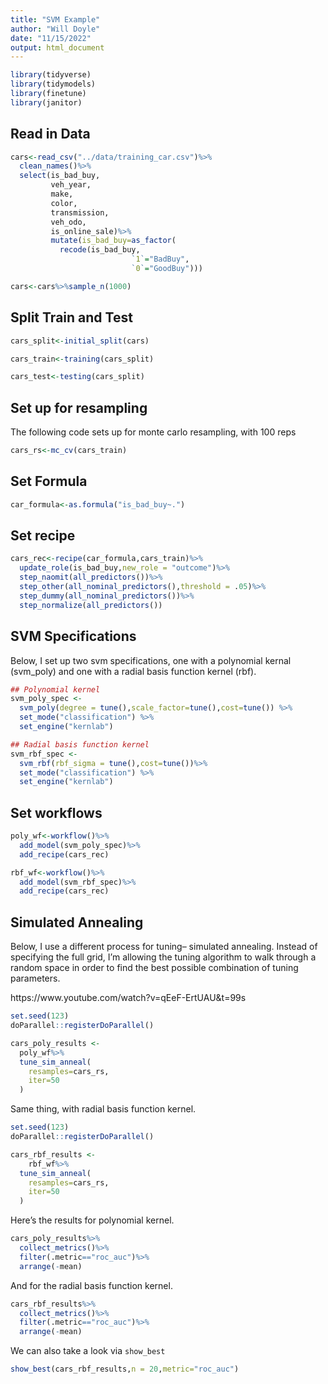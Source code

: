 ```yaml
---
title: "SVM Example"
author: "Will Doyle"
date: "11/15/2022"
output: html_document
---
```

```r
library(tidyverse)
library(tidymodels)
library(finetune)
library(janitor)
```

## Read in Data
```r
cars<-read_csv("../data/training_car.csv")%>%
  clean_names()%>%
  select(is_bad_buy,
         veh_year,
         make,
         color,
         transmission,
         veh_odo,
         is_online_sale)%>%
         mutate(is_bad_buy=as_factor(
           recode(is_bad_buy,
                           `1`="BadBuy",
                           `0`="GoodBuy")))

cars<-cars%>%sample_n(1000)  
```

## Split Train and Test

```r
cars_split<-initial_split(cars)

cars_train<-training(cars_split)

cars_test<-testing(cars_split)
```



## Set up for resampling 

The following code sets up for monte carlo resampling, with 100 reps

```r
cars_rs<-mc_cv(cars_train)
```

## Set Formula
```r
car_formula<-as.formula("is_bad_buy~.")
```

## Set recipe
```r
cars_rec<-recipe(car_formula,cars_train)%>%
  update_role(is_bad_buy,new_role = "outcome")%>%
  step_naomit(all_predictors())%>%
  step_other(all_nominal_predictors(),threshold = .05)%>%
  step_dummy(all_nominal_predictors())%>%
  step_normalize(all_predictors())
```

## SVM Specifications

Below, I set up two svm specifications, one with a polynomial kernal (svm_poly) and one with a radial basis function kernel (rbf). 

```r
## Polynomial kernel
svm_poly_spec <-
  svm_poly(degree = tune(),scale_factor=tune(),cost=tune()) %>%
  set_mode("classification") %>%
  set_engine("kernlab")

## Radial basis function kernel
svm_rbf_spec <-
  svm_rbf(rbf_sigma = tune(),cost=tune())%>%
  set_mode("classification") %>%
  set_engine("kernlab")
```


## Set workflows
```r
poly_wf<-workflow()%>%
  add_model(svm_poly_spec)%>%
  add_recipe(cars_rec)
```

```r
rbf_wf<-workflow()%>%
  add_model(svm_rbf_spec)%>%
  add_recipe(cars_rec)
```

## Simulated Annealing

Below, I use a different process for tuning-- simulated annealing. Instead of specifying the full grid, I'm allowing the tuning algorithm to walk through a random space in order to find the best possible combination of tuning parameters. 

https://www.youtube.com/watch?v=qEeF-ErtUAU&t=99s

```r
set.seed(123)
doParallel::registerDoParallel()

cars_poly_results <-
  poly_wf%>%
  tune_sim_anneal(
    resamples=cars_rs,
    iter=50
  )
```


Same thing, with radial basis function kernel. 
```r
set.seed(123)
doParallel::registerDoParallel()

cars_rbf_results <-
    rbf_wf%>%
  tune_sim_anneal(
    resamples=cars_rs,
    iter=50
  )
```


Here's the results for polynomial kernel.
```r
cars_poly_results%>%
  collect_metrics()%>%
  filter(.metric=="roc_auc")%>%
  arrange(-mean)
```

And for the radial basis function kernel.
```r
cars_rbf_results%>%
  collect_metrics()%>%
  filter(.metric=="roc_auc")%>%
  arrange(-mean)
```

We can also take a look via `show_best`
```r
show_best(cars_rbf_results,n = 20,metric="roc_auc")
```




